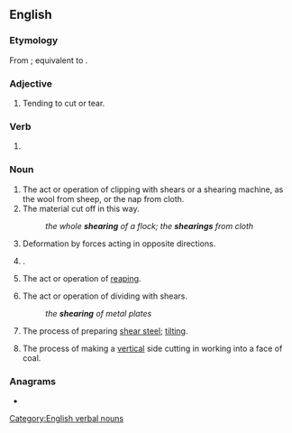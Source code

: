 ==English==

===Etymology===
From {{inh|en|enm|scheryng}}; equivalent to {{af|en|shear|-ing}}.

===Adjective===
{{en-adj|-}}

# Tending to cut or tear.

===Verb===
{{head|en|verb form}}

# {{present participle of|shear|lang=en|nocat=1}}

===Noun===
{{en-noun|~}}

# The act or operation of clipping with shears or a shearing machine, as the wool from sheep, or the nap from cloth.
# The material cut off in this way.
#: ''the whole '''shearing''' of a flock; the '''shearings''' from cloth''
# Deformation by forces acting in opposite directions.
# {{alternative form of|shearling|lang=en}}.
#: {{rfquotek|lang=en|Youatt}}
# {{lb|en|Scotland}} The act or operation of [[reap]]ing.
# The act or operation of dividing with shears.
#: ''the '''shearing''' of metal plates''
# The process of preparing [[shear steel]]; [[tilt]]ing.
# {{lb|en|mining}} The process of making a [[vertical]] side cutting in working into a face of coal.

{{Webster 1913}}

===Anagrams===
* {{anagrams|en|a=aeghinrs|gnashier|hearings|hearsing}}

[[Category:English verbal nouns]]